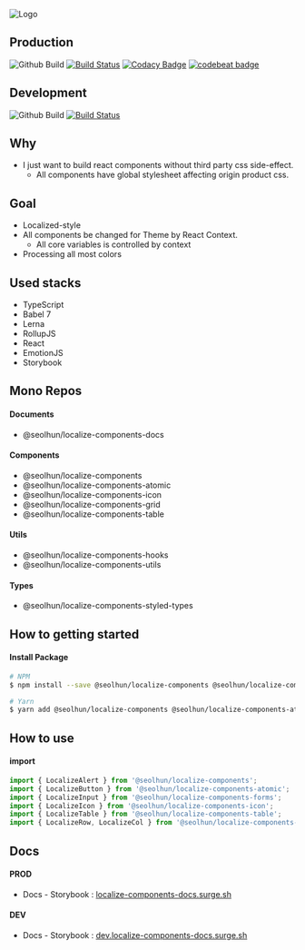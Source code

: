 
<Meta title="Localize Component" />

![Logo](/logo.png)

## Production

![Github Build](https://github.com/Seolhun/localize-components/workflows/Github%20Build/badge.svg?branch=master)
[![Build Status](https://travis-ci.com/Seolhun/localize-components.svg?branch=master)](https://travis-ci.com/Seolhun/localize-components)
[![Codacy Badge](https://api.codacy.com/project/badge/Grade/87c0d9f96fc74d94b60c0c397a6b30c6)](https://www.codacy.com/app/shun10114/localize-components?utm_source=github.com&utm_medium=referral&utm_content=Seolhun/localize-components&utm_campaign=Badge_Grade)
[![codebeat badge](https://codebeat.co/badges/2ab413e3-946a-4719-bb75-07e76851cbba)](https://codebeat.co/projects/github-com-seolhun-localize-components-master)

## Development

![Github Build](https://github.com/Seolhun/localize-components/workflows/Github%20Build/badge.svg?branch=develop)
[![Build Status](https://travis-ci.com/Seolhun/localize-components.svg?branch=develop)](https://travis-ci.com/Seolhun/localize-components)

## Why

- I just want to build react components without third party css side-effect.
  - All components have global stylesheet affecting origin product css.

## Goal

- Localized-style
- All components be changed for Theme by React Context.
  - All core variables is controlled by context
- Processing all most colors

## Used stacks

- TypeScript
- Babel 7
- Lerna
- RollupJS
- React
- EmotionJS
- Storybook

## Mono Repos

#### Documents

- @seolhun/localize-components-docs

#### Components

- @seolhun/localize-components
- @seolhun/localize-components-atomic
- @seolhun/localize-components-icon
- @seolhun/localize-components-grid
- @seolhun/localize-components-table

#### Utils

- @seolhun/localize-components-hooks
- @seolhun/localize-components-utils

#### Types

- @seolhun/localize-components-styled-types

## How to getting started

#### Install Package

```bash
# NPM
$ npm install --save @seolhun/localize-components @seolhun/localize-components-atomic

# Yarn
$ yarn add @seolhun/localize-components @seolhun/localize-components-atomic
```

## How to use

#### import

```js
import { LocalizeAlert } from '@seolhun/localize-components';
import { LocalizeButton } from '@seolhun/localize-components-atomic';
import { LocalizeInput } from '@seolhun/localize-components-forms';
import { LocalizeIcon } from '@seolhun/localize-components-icon';
import { LocalizeTable } from '@seolhun/localize-components-table';
import { LocalizeRow, LocalizeCol } from '@seolhun/localize-components-grid';
```

## Docs

#### PROD

- Docs - Storybook : [localize-components-docs.surge.sh](http://localize-components-docs.surge.sh/#/)

#### DEV

- Docs - Storybook : [dev.localize-components-docs.surge.sh](http://dev.localize-components-docs.surge.sh/#/)
